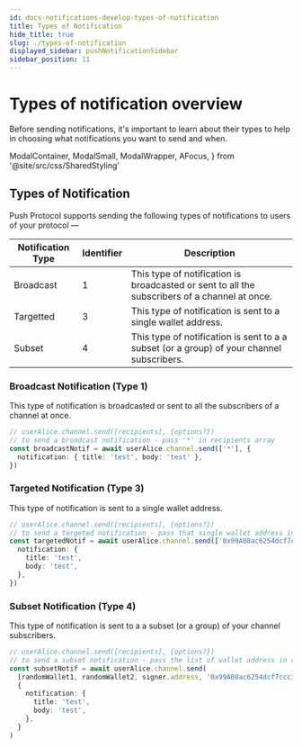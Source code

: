 ```yaml
---
id: docs-notifications-develop-types-of-notification
title: Types of Notification
hide_title: true
slug: ./types-of-notification
displayed_sidebar: pushNotificationSidebar
sidebar_position: 11
---
```


# Types of notification overview

Before sending notifications, it's important to learn about their types to help in choosing what notifications you want to send and when. 
<head>
  <title>Types of Notifications | Push Notifications | Push Documentation</title>
</head>

  ModalContainer,
  ModalSmall,
  ModalWrapper,
  AFocus,
} from '@site/src/css/SharedStyling'


## Types of Notification
Push Protocol supports sending the following types of notifications to users of your protocol —

| Notification Type | Identifier | Description                                                                                            |
| ----------------- | ---------- | ------------------------------------------------------------------------------------------------------ |
| Broadcast         | 1          | This type of notification is broadcasted or sent to all the subscribers of a channel at once.          |
| Targetted         | 3          | This type of notification is sent to a single wallet address.                                          |
| Subset            | 4          | This type of notification is sent to a a subset (or a group) of your channel subscribers.              |

### Broadcast Notification (Type 1)

This type of notification is broadcasted or sent to all the subscribers of a channel at once.

```typescript
// userAlice.channel.send([recipients], {options?})
// to send a broadcast notification - pass '*' in recipients array
const broadcastNotif = await userAlice.channel.send(['*'], {
  notification: { title: 'test', body: 'test' },
})
```

### Targeted Notification (Type 3)

This type of notification is sent to a single wallet address.

```typescript
// userAlice.channel.send([recipients], {options?})
// to send a targeted notification - pass that single wallet address in recipients array
const targetedNotif = await userAlice.channel.send(['0x99A08ac6254dcf7ccc37CeC662aeba8eFA666666'], {
  notification: {
    title: 'test',
    body: 'test',
  },
})
```

### Subset Notification (Type 4)

This type of notification is sent to a a subset (or a group) of your channel subscribers.

```typescript
// userAlice.channel.send([recipients], {options?})
// to send a subset notification - pass the list of wallet address in recipients array
const subsetNotif = await userAlice.channel.send(
  [randomWallet1, randomWallet2, signer.address, '0x99A08ac6254dcf7ccc37CeC662aeba8eFA666666'],
  {
    notification: {
      title: 'test',
      body: 'test',
    },
  }
)
```